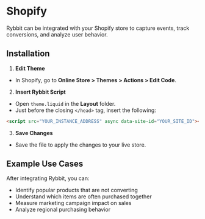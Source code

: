 # Shopify

Rybbit can be integrated with your Shopify store to capture events, track conversions, and analyze user behavior.

## Installation

1. **Edit Theme**

  - In Shopify, go to **Online Store > Themes > Actions > Edit Code**.

2. **Insert Rybbit Script**

  - Open `theme.liquid` in the **Layout** folder.
  - Just before the closing `</head>` tag, insert the following:

  ```html
  <script src="YOUR_INSTANCE_ADDRESS" async data-site-id="YOUR_SITE_ID"></script>
  ```

3. **Save Changes**

  - Save the file to apply the changes to your live store.

## Example Use Cases

After integrating Rybbit, you can:

- Identify popular products that are not converting
- Understand which items are often purchased together
- Measure marketing campaign impact on sales
- Analyze regional purchasing behavior

